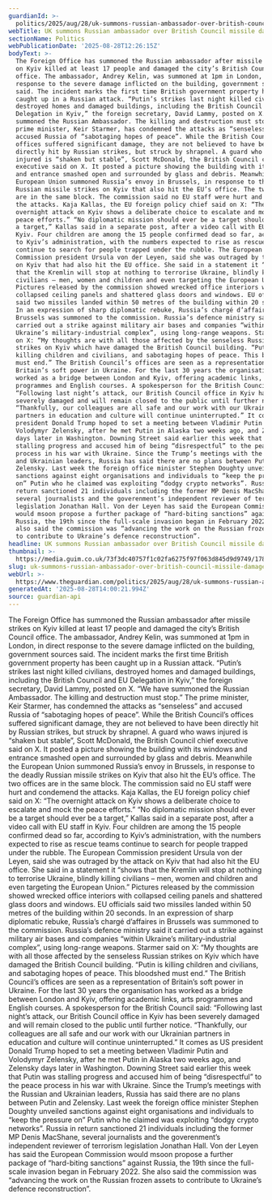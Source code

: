 ```yaml
---
guardianId: >-
  politics/2025/aug/28/uk-summons-russian-ambassador-over-british-council-missile-damage-in-kyiv
webTitle: UK summons Russian ambassador over British Council missile damage in Kyiv
sectionName: Politics
webPublicationDate: '2025-08-28T12:26:15Z'
bodyText: >-
  The Foreign Office has summoned the Russian ambassador after missile strikes
  on Kyiv killed at least 17 people and damaged the city’s British Council
  office. The ambassador, Andrey Kelin, was summoned at 1pm in London, in direct
  response to the severe damage inflicted on the building, government sources
  said. The incident marks the first time British government property has been
  caught up in a Russian attack. “Putin’s strikes last night killed civilians,
  destroyed homes and damaged buildings, including the British Council and EU
  Delegation in Kyiv,” the foreign secretary, David Lammy, posted on X. “We have
  summoned the Russian Ambassador. The killing and destruction must stop.” The
  prime minister, Keir Starmer, has condemned the attacks as “senseless” and
  accused Russia of “sabotaging hopes of peace”. While the British Council’s
  offices suffered significant damage, they are not believed to have been
  directly hit by Russian strikes, but struck by shrapnel. A guard who waws
  injured is “shaken but stable”, Scott McDonald, the British Council chief
  executive said on X. It posted a picture showing the building with its windows
  and entrance smashed open and surrounded by glass and debris. Meanwhile the
  European Union summoned Russia’s envoy in Brussels, in response to the deadly
  Russian missile strikes on Kyiv that also hit the EU’s office. The two offices
  are in the same block. The commission said no EU staff were hurt and condemend
  the attacks. Kaja Kallas, the EU foreign policy chief said on X: “The
  overnight attack on Kyiv shows a deliberate choice to escalate and mock the
  peace efforts.” “No diplomatic mission should ever be a target should ever be
  a target,” Kallas said in a separate post, after a video call with EU staff in
  Kyiv. Four children are among the 15 people confirmed dead so far, according
  to Kyiv’s administration, with the numbers expected to rise as rescue teams
  continue to search for people trapped under the rubble. The European
  Commission president Ursula von der Leyen, said she was outraged by the attack
  on Kyiv that had also hit the EU office. She said in a statement it “shows
  that the Kremlin will stop at nothing to terrorise Ukraine, blindly killing
  civilians – men, women and children and even targeting the European Union.”
  Pictures released by the commission showed wrecked office interiors with
  collapsed ceiling panels and shattered glass doors and windows. EU officials
  said two missiles landed within 50 metres of the building within 20 seconds.
  In an expression of sharp diplomatic rebuke, Russia’s chargé d’affaires in
  Brussels was summoned to the commission. Russia’s defence ministry said it
  carried out a strike against military air bases and companies “within
  Ukraine’s military-industrial complex”, using long-range weapons. Starmer said
  on X: “My thoughts are with all those affected by the senseless Russian
  strikes on Kyiv which have damaged the British Council building. “Putin is
  killing children and civilians, and sabotaging hopes of peace. This bloodshed
  must end.” The British Council’s offices are seen as a representation of
  Britain’s soft power in Ukraine. For the last 30 years the organisation has
  worked as a bridge between London and Kyiv, offering academic links, arts
  programmes and English courses. A spokesperson for the British Council said:
  “Following last night’s attack, our British Council office in Kyiv has been
  severely damaged and will remain closed to the public until further notice.
  “Thankfully, our colleagues are all safe and our work with our Ukrainian
  partners in education and culture will continue uninterrupted.” It comes as US
  president Donald Trump hoped to set a meeting between Vladimir Putin and
  Volodymyr Zelensky, after he met Putin in Alaska two weeks ago, and Zelensky
  days later in Washington. Downing Street said earlier this week that Putin was
  stalling progress and accused him of being “disrespectful” to the peace
  process in his war with Ukraine. Since the Trump’s meetings with the Russian
  and Ukrainian leaders, Russia has said there are no plans between Putin and
  Zelensky. Last week the foreign office minister Stephen Doughty unveiled
  sanctions against eight organisations and individuals to “keep the pressure
  on” Putin who he claimed was exploiting “dodgy crypto networks”. Russia in
  return sanctioned 21 individuals including the former MP Denis MacShane,
  several journalists and the goverenment’s independent reviewer of terrorism
  legislation Jonathan Hall. Von der Leyen has said the European Commission
  would msoon propose a further package of “hard-biting sanctions” against
  Russia, the 19th since the full-scale invasion began in February 2022. She
  also said the commission was “advancing the work on the Russian frozen assets
  to contribute to Ukraine’s defence reconstruction”.
headline: UK summons Russian ambassador over British Council missile damage in Kyiv
thumbnail: >-
  https://media.guim.co.uk/73f3dc40757f1c02fa6275f97f063d845d9d9749/178_0_1777_1422/500.jpg
slug: uk-summons-russian-ambassador-over-british-council-missile-damage-in-kyiv
webUrl: >-
  https://www.theguardian.com/politics/2025/aug/28/uk-summons-russian-ambassador-over-british-council-missile-damage-in-kyiv
generatedAt: '2025-08-28T14:00:21.994Z'
source: guardian-api
---
```

The Foreign Office has summoned the Russian ambassador after missile strikes on Kyiv killed at least 17 people and damaged the city’s British Council office. The ambassador, Andrey Kelin, was summoned at 1pm in London, in direct response to the severe damage inflicted on the building, government sources said. The incident marks the first time British government property has been caught up in a Russian attack. “Putin’s strikes last night killed civilians, destroyed homes and damaged buildings, including the British Council and EU Delegation in Kyiv,” the foreign secretary, David Lammy, posted on X. “We have summoned the Russian Ambassador. The killing and destruction must stop.” The prime minister, Keir Starmer, has condemned the attacks as “senseless” and accused Russia of “sabotaging hopes of peace”. While the British Council’s offices suffered significant damage, they are not believed to have been directly hit by Russian strikes, but struck by shrapnel. A guard who waws injured is “shaken but stable”, Scott McDonald, the British Council chief executive said on X. It posted a picture showing the building with its windows and entrance smashed open and surrounded by glass and debris. Meanwhile the European Union summoned Russia’s envoy in Brussels, in response to the deadly Russian missile strikes on Kyiv that also hit the EU’s office. The two offices are in the same block. The commission said no EU staff were hurt and condemend the attacks. Kaja Kallas, the EU foreign policy chief said on X: “The overnight attack on Kyiv shows a deliberate choice to escalate and mock the peace efforts.” “No diplomatic mission should ever be a target should ever be a target,” Kallas said in a separate post, after a video call with EU staff in Kyiv. Four children are among the 15 people confirmed dead so far, according to Kyiv’s administration, with the numbers expected to rise as rescue teams continue to search for people trapped under the rubble. The European Commission president Ursula von der Leyen, said she was outraged by the attack on Kyiv that had also hit the EU office. She said in a statement it “shows that the Kremlin will stop at nothing to terrorise Ukraine, blindly killing civilians – men, women and children and even targeting the European Union.” Pictures released by the commission showed wrecked office interiors with collapsed ceiling panels and shattered glass doors and windows. EU officials said two missiles landed within 50 metres of the building within 20 seconds. In an expression of sharp diplomatic rebuke, Russia’s chargé d’affaires in Brussels was summoned to the commission. Russia’s defence ministry said it carried out a strike against military air bases and companies “within Ukraine’s military-industrial complex”, using long-range weapons. Starmer said on X: “My thoughts are with all those affected by the senseless Russian strikes on Kyiv which have damaged the British Council building. “Putin is killing children and civilians, and sabotaging hopes of peace. This bloodshed must end.” The British Council’s offices are seen as a representation of Britain’s soft power in Ukraine. For the last 30 years the organisation has worked as a bridge between London and Kyiv, offering academic links, arts programmes and English courses. A spokesperson for the British Council said: “Following last night’s attack, our British Council office in Kyiv has been severely damaged and will remain closed to the public until further notice. “Thankfully, our colleagues are all safe and our work with our Ukrainian partners in education and culture will continue uninterrupted.” It comes as US president Donald Trump hoped to set a meeting between Vladimir Putin and Volodymyr Zelensky, after he met Putin in Alaska two weeks ago, and Zelensky days later in Washington. Downing Street said earlier this week that Putin was stalling progress and accused him of being “disrespectful” to the peace process in his war with Ukraine. Since the Trump’s meetings with the Russian and Ukrainian leaders, Russia has said there are no plans between Putin and Zelensky. Last week the foreign office minister Stephen Doughty unveiled sanctions against eight organisations and individuals to “keep the pressure on” Putin who he claimed was exploiting “dodgy crypto networks”. Russia in return sanctioned 21 individuals including the former MP Denis MacShane, several journalists and the goverenment’s independent reviewer of terrorism legislation Jonathan Hall. Von der Leyen has said the European Commission would msoon propose a further package of “hard-biting sanctions” against Russia, the 19th since the full-scale invasion began in February 2022. She also said the commission was “advancing the work on the Russian frozen assets to contribute to Ukraine’s defence reconstruction”.
